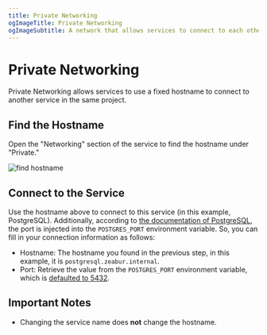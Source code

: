 ```yaml
---
title: Private Networking
ogImageTitle: Private Networking
ogImageSubtitle: A network that allows services to connect to each other
---
```


# Private Networking

Private Networking allows services to use a fixed hostname to connect to another service in the same project.

## Find the Hostname

Open the "Networking" section of the service to find the hostname under "Private."

![find hostname](/deploy/private-networking/find-hostname.png)

## Connect to the Service

Use the hostname above to connect to this service (in this example, PostgreSQL). Additionally, according to [the documentation of PostgreSQL](/marketplace/postgresql), the port is injected into the `POSTGRES_PORT` environment variable. So, you can fill in your connection information as follows:

- Hostname: The hostname you found in the previous step, in this example, it is `postgresql.zeabur.internal`.
- Port: Retrieve the value from the `POSTGRES_PORT` environment variable, which is [defaulted to 5432](https://github.com/zeabur/zeabur/blob/bd565389cf1868a917333d0f74003b4aad6ef0ce/prebuilts/postgresql.toml#L14).

## Important Notes

- Changing the service name does **not** change the hostname.
